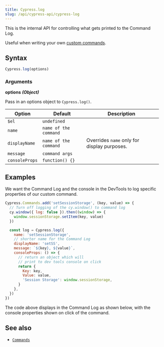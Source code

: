 ```yaml
---
title: Cypress.log
slug: /api/cypress-api/cypress-log
---
```


This is the internal API for controlling what gets printed to the Command Log.

Useful when writing your own
[custom commands](/api/cypress-api/custom-commands).

## Syntax

```javascript
Cypress.log(options)
```

### Arguments

**<Icon name="angle-right" /> options** **_(Object)_**

Pass in an options object to `Cypress.log()`.

| Option         | Default               | Description                                 |
| -------------- | --------------------- | ------------------------------------------- |
| `$el`          | `undefined`           |
| `name`         | `name of the command` |
| `displayName`  | `name of the command` | Overrides `name` only for display purposes. |
| `message`      | `command args`        |
| `consoleProps` | `function() {}`       |

## Examples

We want the Command Log and the console in the DevTools to log specific
properties of our custom command.

```javascript
Cypress.Commands.add('setSessionStorage', (key, value) => {
  // Turn off logging of the cy.window() to command log
  cy.window({ log: false }).then((window) => {
    window.sessionStorage.setItem(key, value)
  })

  const log = Cypress.log({
    name: 'setSessionStorage',
    // shorter name for the Command Log
    displayName: 'setSS',
    message: `${key}, ${value}`,
    consoleProps: () => {
      // return an object which will
      // print to dev tools console on click
      return {
        Key: key,
        Value: value,
        'Session Storage': window.sessionStorage,
      }
    },
  })
})
```

The code above displays in the Command Log as shown below, with the console
properties shown on click of the command.

<DocsImage
  src="/img/api/Cypress.log-custom-logging-and-console.png"
  alt="Custom logging of custom command"
/>

## See also

- [`Commands`](/api/cypress-api/custom-commands)
